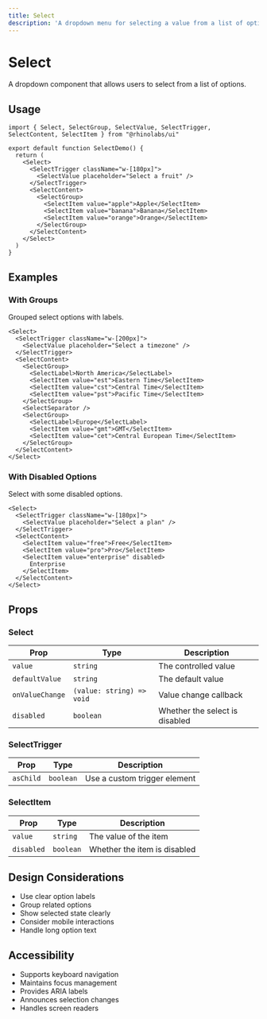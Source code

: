 ```yaml
---
title: Select
description: 'A dropdown menu for selecting a value from a list of options.'
---
```



# Select

A dropdown component that allows users to select from a list of options.

## Usage

```tsx
import { Select, SelectGroup, SelectValue, SelectTrigger, SelectContent, SelectItem } from "@rhinolabs/ui"

export default function SelectDemo() {
  return (
    <Select>
      <SelectTrigger className="w-[180px]">
        <SelectValue placeholder="Select a fruit" />
      </SelectTrigger>
      <SelectContent>
        <SelectGroup>
          <SelectItem value="apple">Apple</SelectItem>
          <SelectItem value="banana">Banana</SelectItem>
          <SelectItem value="orange">Orange</SelectItem>
        </SelectGroup>
      </SelectContent>
    </Select>
  )
}
```

## Examples

### With Groups

Grouped select options with labels.

```tsx
<Select>
  <SelectTrigger className="w-[200px]">
    <SelectValue placeholder="Select a timezone" />
  </SelectTrigger>
  <SelectContent>
    <SelectGroup>
      <SelectLabel>North America</SelectLabel>
      <SelectItem value="est">Eastern Time</SelectItem>
      <SelectItem value="cst">Central Time</SelectItem>
      <SelectItem value="pst">Pacific Time</SelectItem>
    </SelectGroup>
    <SelectSeparator />
    <SelectGroup>
      <SelectLabel>Europe</SelectLabel>
      <SelectItem value="gmt">GMT</SelectItem>
      <SelectItem value="cet">Central European Time</SelectItem>
    </SelectGroup>
  </SelectContent>
</Select>
```

### With Disabled Options

Select with some disabled options.

```tsx
<Select>
  <SelectTrigger className="w-[180px]">
    <SelectValue placeholder="Select a plan" />
  </SelectTrigger>
  <SelectContent>
    <SelectItem value="free">Free</SelectItem>
    <SelectItem value="pro">Pro</SelectItem>
    <SelectItem value="enterprise" disabled>
      Enterprise
    </SelectItem>
  </SelectContent>
</Select>
```

## Props

### Select

| Prop | Type | Description |
|------|------|-------------|
| `value` | `string` | The controlled value |
| `defaultValue` | `string` | The default value |
| `onValueChange` | `(value: string) => void` | Value change callback |
| `disabled` | `boolean` | Whether the select is disabled |

### SelectTrigger

| Prop | Type | Description |
|------|------|-------------|
| `asChild` | `boolean` | Use a custom trigger element |

### SelectItem

| Prop | Type | Description |
|------|------|-------------|
| `value` | `string` | The value of the item |
| `disabled` | `boolean` | Whether the item is disabled |

## Design Considerations

- Use clear option labels
- Group related options
- Show selected state clearly
- Consider mobile interactions
- Handle long option text

## Accessibility

- Supports keyboard navigation
- Maintains focus management
- Provides ARIA labels
- Announces selection changes
- Handles screen readers
